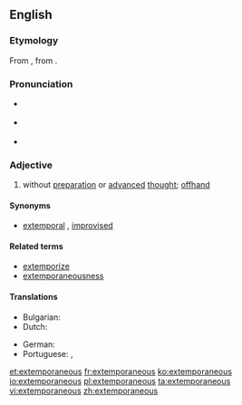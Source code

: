 ==English==

===Etymology===
From {{etyl|LL.}} {{term|extemporaneus|extemporāneus|lang=la}}, from {{etyl|la|en}} {{term|ex tempore|lang=la}}.

===Pronunciation===
* {{a|Canada}} {{IPA|/əkˌstɛmpɚˈeɪniəs/}}
* {{a|UK}} {{IPA|/ɛkˌsɛm.pɜː(ɹ)ˈeɪn.i.əs/}}
* {{rhymes|eɪniəs}}

===Adjective===
{{en-adj}}

# without [[preparation]] or [[advanced]] [[thought]]; [[offhand]]

====Synonyms====
* {{sense|without preparation}} [[extemporal]] {{qualifier|archaic}}, [[improvised]]

====Related terms====
* [[extemporize]]
* [[extemporaneousness]]

====Translations====
{{trans-top|without preparation}}
* Bulgarian: {{t|bg|импровизиран|sc=Cyrl}}
* Dutch: {{t-|nl|onvoorbereid}}
{{trans-mid}}
* German: {{t|de|unvorbereitet}}
* Portuguese: {{t|pt|extemporâneo|m}},  {{t|pt|extemporânea|f}}
{{trans-bottom}}

[[et:extemporaneous]]
[[fr:extemporaneous]]
[[ko:extemporaneous]]
[[io:extemporaneous]]
[[pl:extemporaneous]]
[[ta:extemporaneous]]
[[vi:extemporaneous]]
[[zh:extemporaneous]]